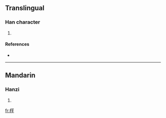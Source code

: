 ==Translingual==

===Han character===
{{Han char|rn=75|rad=木|as=11|sn=15|four=4891<sub>4</sub>|canj=木竹卜土 (DHYG)}}

# {{defn|Han|sort=木11}}

====References====
* {{Han ref|kx=0551.110|dkj=15464|hdz=21280.100|uh=6A26|ud=27174|bh=E5EC|bd=58860}}

----

==Mandarin==

===Hanzi===
{{cmn-hanzi|pin=[[zhù]] ([[zhu4]])|wg=chu<sup>4</sup>}}

# {{defn|Mandarin}}

[[fr:樦]]